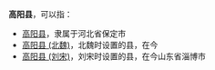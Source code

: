 '''高阳县'''，可以指：
*[[高阳县|高阳县]]，隶属于河北省保定市
*[[高阳县_(北魏)|高阳县 (北魏)]]，北魏时设置的县，在今
*[[高阳县_(刘宋)|高阳县 (刘宋)]]，刘宋时设置的县，在今山东省淄博市

{{Disambig|G|Cat=三字中国县名消歧义}}